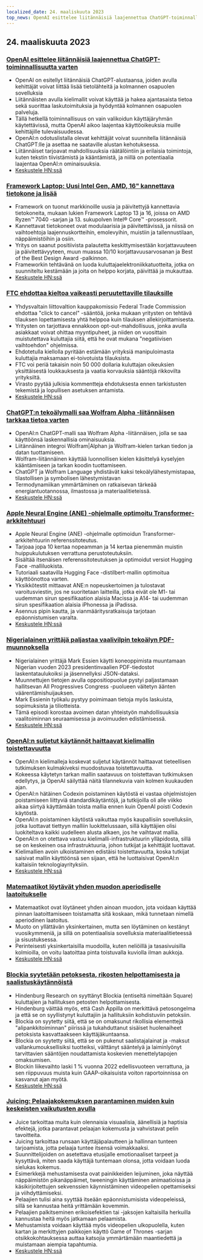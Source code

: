 ```yaml
---
localized_date: 24. maaliskuuta 2023
top_news: OpenAI esittelee liitännäisiä laajennettua ChatGPT-toiminnallisuutta varten
---
```




<CallToAction />

<Steps>

## 24. maaliskuuta 2023

### [OpenAI esittelee liitännäisiä laajennettua ChatGPT-toiminnallisuutta varten](https://openai.com/blog/chatgpt-plugins)

- OpenAI on esitellyt liitännäisiä ChatGPT-alustaansa, joiden avulla kehittäjät voivat liittää lisää tietolähteitä ja kolmannen osapuolen sovelluksia
- Liitännäisten avulla kielimallit voivat käyttää ja hakea ajantasaista tietoa sekä suorittaa laskutoimituksia ja hyödyntää kolmannen osapuolen palveluja.
- Tällä hetkellä toiminnallisuus on vain valikoidun käyttäjäryhmän käytettävissä, mutta OpenAI aikoo laajentaa käyttöoikeuksia muille kehittäjille tulevaisuudessa.
- OpenAI:n odotuslistalla olevat kehittäjät voivat suunnitella liitännäisiä ChatGPT:lle ja asettaa ne saataville alustan kehotuksessa.
- Liitännäiset tarjoavat mahdollisuuksia räätälöintiin ja erilaisia toimintoja, kuten tekstin tiivistämistä ja kääntämistä, ja niillä on potentiaalia laajentaa OpenAI:n ominaisuuksia.
- [Keskustele HN:ssä](http://news.ycombinator.com/item?id=35277677)

### [Framework Laptop: Uusi Intel Gen, AMD, 16" kannettava tietokone ja lisää](https://frame.work/)

- Framework on tuonut markkinoille uusia ja päivitettyjä kannettavia tietokoneita, mukaan lukien Framework Laptop 13 ja 16, joissa on AMD Ryzen™ 7040 -sarjan ja 13. sukupolven Intel® Core™ -prosessorit.
- Kannettavat tietokoneet ovat modulaarisia ja päivitettävissä, ja niissä on vaihtoehtoja laajennuskortteihin, emolevyihin, muistiin ja tallennustilaan, näppäimistöihin ja osiin.
- Yritys on saanut positiivista palautetta keskittymisestään korjattavuuteen ja päivitettävyyteen, muun muassa 10/10 korjattavuusarvosanan ja Best of the Best Design Award -palkinnon.
- Frameworkin tehtävänä on luoda kuluttajaelektroniikkatuotteita, jotka on suunniteltu kestämään ja joita on helppo korjata, päivittää ja mukauttaa.
- [Keskustele HN:ssä](http://news.ycombinator.com/item?id=35277660)

### [FTC ehdottaa kieltoa vaikeasti peruutettaville tilauksille](https://www.theverge.com/2023/3/23/23652373/ftc-click-to-cancel-subscription-service-dark-patterns-ban)

- Yhdysvaltain liittovaltion kauppakomissio Federal Trade Commission ehdottaa "click to cancel" -sääntöä, jonka mukaan yritysten on tehtävä tilauksen lopettamisesta yhtä helppoa kuin tilauksen allekirjoittamisesta.
- Yritysten on tarjottava ennakkoon opt-out-mahdollisuus, jonka avulla asiakkaat voivat ohittaa myyntipuheet, ja niiden on vuosittain muistutettava kuluttajia siitä, että he ovat mukana "negatiivisen vaihtoehdon" ohjelmissa.
- Ehdotetulla kiellolla pyritään estämään yrityksiä manipuloimasta kuluttajia maksamaan ei-toivotuista tilauksista.
- FTC voi periä takaisin noin 50 000 dollaria kuluttajan oikeuksien yksittäisestä loukkauksesta ja vaatia korvauksia sääntöjä rikkovilta yrityksiltä.
- Virasto pyytää julkisia kommentteja ehdotuksesta ennen tarkistusten tekemistä ja lopullisen asetuksen antamista.
- [Keskustele HN:ssä](http://news.ycombinator.com/item?id=35274519)

### [ChatGPT:n tekoälymalli saa Wolfram Alpha -liitännäisen tarkkaa tietoa varten](https://writings.stephenwolfram.com/2023/03/chatgpt-gets-its-wolfram-superpowers/)

- OpenAI:n ChatGPT-malli saa Wolfram Alpha -liitännäisen, jolla se saa käyttöönsä laskennallisia ominaisuuksia.
- Liitännäinen integroi Wolfram|Alphan ja Wolfram-kielen tarkan tiedon ja datan tuottamiseen.
- Wolfram-liitännäinen käyttää luonnollisen kielen käsittelyä kyselyjen kääntämiseen ja tarkan koodin tuottamiseen.
- ChatGPT ja Wolfram Language yhdistävät kaksi tekoälylähestymistapaa, tilastollisen ja symbolisen lähestymistavan
- Termodynamiikan ymmärtäminen on ratkaisevan tärkeää energiantuotannossa, ilmastossa ja materiaalitieteissä.
- [Keskustele HN:ssä](http://news.ycombinator.com/item?id=35277925)

### [Apple Neural Engine (ANE) -ohjelmalle optimoitu Transformer-arkkitehtuuri](https://github.com/apple/ml-ane-transformers)

- Apple Neural Engine (ANE) -ohjelmalle optimoidun Transformer-arkkitehtuurin referenssitoteutus.
- Tarjoaa jopa 10 kertaa nopeamman ja 14 kertaa pienemmän muistin huippukulutuksen verrattuna perustoteutuksiin.
- Sisältää itsenäisen referenssitoteutuksen ja optimoidut versiot Hugging Face -malliluokista.
- Tutoriaali saatavilla Hugging Face -distilbert-mallin optimoitua käyttöönottoa varten.
- Yksikkötestit mittaavat ANE:n nopeuskertoimen ja tulostavat varoitusviestin, jos ne suoritetaan laitteilla, jotka eivät ole M1- tai uudemman sirun spesifikaation alaisia Macissa ja A14- tai uudemman sirun spesifikaation alaisia iPhonessa ja iPadissa.
- Asennus pipin kautta, ja vianmääritysratkaisuja tarjotaan epäonnistumisen varalta.
- [Keskustele HN:ssä](http://news.ycombinator.com/item?id=35282325)

### [Nigerialainen yrittäjä paljastaa vaalivilpin tekoälyn PDF-muunnoksella](https://markessien.com/posts/drama_of_transcription/)

- Nigerialainen yrittäjä Mark Essien käytti koneoppimista muuntamaan Nigerian vuoden 2023 presidentinvaalien PDF-tiedostot laskentataulukoiksi ja jäsennellyksi JSON-dataksi.
- Muunnettujen tietojen avulla oppositiopuolue pystyi paljastamaan hallitsevan All Progressives Congress -puolueen väitetyn äänten väärentämishuijauksen.
- Mark Essienin työkalu pystyy poimimaan tietoja myös laskuista, sopimuksista ja tiliotteista.
- Tämä episodi korostaa avoimen datan yhteistyön mahdollisuuksia vaalitoiminnan seuraamisessa ja avoimuuden edistämisessä.
- [Keskustele HN:ssä](http://news.ycombinator.com/item?id=35272227)

### [OpenAI:n suljetut käytännöt haittaavat kielimallin toistettavuutta](https://aisnakeoil.substack.com/p/openais-policies-hinder-reproducible)

- OpenAI:n kielimalleja koskevat suljetut käytännöt haittaavat tieteellisen tutkimuksen kulmakiveksi muodostuvaa toistettavuutta.
- Kokeessa käytetyn tarkan mallin saatavuus on toistettavan tutkimuksen edellytys, ja OpenAI säilyttää näitä tilannekuvia vain kolmen kuukauden ajan.
- OpenAI:n hätäinen Codexin poistaminen käytöstä ei vastaa ohjelmistojen poistamiseen liittyviä standardikäytäntöjä, ja tutkijoilla oli alle viikko aikaa siirtyä käyttämään toista mallia ennen kuin OpenAI poisti Codexin käytöstä.
- OpenAI:n poistaminen käytöstä vaikuttaa myös kaupallisiin sovelluksiin, jotka luottavat tiettyyn malliin luokittelussaan, sillä käyttäjien olisi luokiteltava kaikki uudelleen alusta alkaen, jos he vaihtavat mallia.
- OpenAI:n on otettava vastuu kielimalli-infrastruktuurin ylläpidosta, sillä se on keskeinen osa infrastruktuuria, johon tutkijat ja kehittäjät luottavat.
- Kielimallien avoin ulkoistaminen edistäisi toistettavuutta, koska tutkijat saisivat mallin käyttöönsä sen sijaan, että he luottaisivat OpenAI:n kaltaisiin teknologiayrityksiin.
- [Keskustele HN:ssä](http://news.ycombinator.com/item?id=35269304)

### [Matemaatikot löytävät yhden muodon aperiodiselle laatoitukselle](https://www.newscientist.com/article/2365363-mathematicians-discover-shape-that-can-tile-a-wall-and-never-repeat/)

- Matemaatikot ovat löytäneet yhden ainoan muodon, jota voidaan käyttää pinnan laatoittamiseen toistamatta sitä koskaan, mikä tunnetaan nimellä aperiodinen laatoitus.
- Muoto on yllättävän yksinkertainen, mutta sen löytäminen on kestänyt vuosikymmeniä, ja sillä on potentiaalisia sovelluksia materiaalitieteessä ja sisustuksessa.
- Perinteisesti yksinkertaisilla muodoilla, kuten neliöillä ja tasasivuisilla kolmioilla, on voitu laatoittaa pinta toistuvalla kuviolla ilman aukkoja.
- [Keskustele HN:ssä](http://news.ycombinator.com/item?id=35273707)

### [Blockia syytetään petoksesta, rikosten helpottamisesta ja saalistuskäytännöistä](https://hindenburgresearch.com/block/)

- Hindenburg Research on syyttänyt Blockia (entiseltä nimeltään Square) kuluttajien ja hallituksen petosten helpottamisesta.
- Hindenburg väittää myös, että Cash Appilla on merkittävä petosongelma ja että se on syyllistynyt kuluttajiin ja hallituksiin kohdistuviin petoksiin.
- Blockia on syytetty siitä, että se on omaksunut rikollisia elementtejä "alipankkitoiminnan" piirissä ja tukahduttanut sisäiset huolenaiheet petoksista kasvattaakseen käyttäjäkuntaansa.
- Blockia on syytetty siitä, että se on pukenut saalistajalainat ja -maksut vallankumouksellisiksi tuotteiksi, välttänyt sääntelyä ja laiminlyönyt tarvittavien sääntöjen noudattamista koskevien menettelytapojen omaksumisen.
- Blockin liikevaihto laski 1 % vuonna 2022 edellisvuoteen verrattuna, ja sen riippuvuus muista kuin GAAP-oikaisuista voiton raportoinnissa on kasvanut ajan myötä.
- [Keskustele HN:ssä](http://news.ycombinator.com/item?id=35273782)

### [Juicing: Pelaajakokemuksen parantaminen muiden kuin keskeisten vaikutusten avulla](https://garden.bradwoods.io/notes/design/juice)

- Juice tarkoittaa muita kuin olennaisia visuaalisia, äänellisiä ja haptisia efektejä, jotka parantavat pelaajan kokemusta ja vahvistavat pelin tavoitteita.
- Juicing tarkoittaa runsaan käyttäjäpalautteen ja hallinnan tunteen tarjoamista, jotta pelaaja tuntee itsensä voimakkaaksi.
- Suunnittelijoiden on asetettava etusijalle emotionaaliset tarpeet ja kysyttävä, miten saada käyttäjä tuntemaan olonsa, jotta voidaan luoda sielukas kokemus.
- Esimerkkejä mehustamisesta ovat painikkeiden leijuminen, joka näyttää näppäimistön pikanäppäimet, tweeningin käyttäminen animaatioissa ja käsikirjoitettujen sekvenssien käynnistäminen videopelien opettamiseksi ja viihdyttämiseksi.
- Pelaajien tulisi aina syyttää itseään epäonnistumisista videopeleissä, sillä se kannustaa heitä yrittämään kovemmin.
- Pelaajien palkitseminen erikoisefektien tai -jaksojen kaltaisilla herkuilla kannustaa heitä myös jatkamaan pelaamista.
- Mehustamista voidaan käyttää myös videopelien ulkopuolella, kuten kartan ja merkittyjen paikkojen käyttö Game of Thrones -sarjan otsikkokohtauksessa auttaa katsojia ymmärtämään maantiedettä ja muistamaan aiempia tapahtumia.
- [Keskustele HN:ssä](http://news.ycombinator.com/item?id=35273139)

</Steps>
